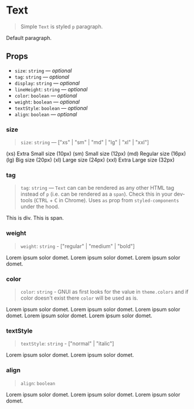 
<Meta title="Typography/Text" component={Text} />

# Text

> Simple `Text` is styled `p` paragraph.

<Preview>
  <Story name="simple">
    <Text>Default paragraph.</Text>
  </Story>
</Preview>

## Props

- `size`: `string` — _optional_
- `tag`: `string` — _optional_
- `display`: `string` — _optional_
- `lineHeight`: `string` — _optional_
- `color`: `boolean` — _optional_
- `weight`: `boolean` — _optional_
- `textStyle`: `boolean` — _optional_
- `align`: `boolean` — _optional_

### size

> `size`: `string` — ["xs" | "sm" | "md" | "lg" | "xl" | "xxl"]

<Preview>
  <Story name="size">
    <GnuiContainer>
      <Text size="xs">(xs) Extra Small size (10px)</Text>
      <Text size="sm">(sm) Small size (12px)</Text>
      <Text size="md">(md) Regular size (16px)</Text>
      <Text size="lg">(lg) Big size (20px)</Text>
      <Text size="xl">(xl) Large size (24px)</Text>
      <Text size="xxl">(xxl) Extra Large size (32px)</Text>
    </GnuiContainer>
  </Story>
</Preview>

### tag

> `tag`: `string` — `Text` can can be rendered as any other HTML tag instead of `p` (i.e. can be rendered as a `span`). Check this in your dev-tools (<kbd>CTRL</kbd> + <kbd>C</kbd> in Chrome). Uses `as` prop from `styled-components` under the hood.

<Preview>
  <Story name="tag">
    <GnuiContainer>
      <Text tag="div">
        This is div. <Text tag="span">This is span.</Text>
      </Text>
    </GnuiContainer>
  </Story>
</Preview>

### weight

> `weight`: `string` - ["regular" | "medium" | "bold"]

<Preview>
  <Story name="weight">
    <GnuiContainer>
      <Text weight="regular">Lorem ipsum solor domet.</Text>
      <Text weight="medium">Lorem ipsum solor domet.</Text>
      <Text weight="bold">Lorem ipsum solor domet.</Text>
    </GnuiContainer>
  </Story>
</Preview>

### color

> `color`: `string` - GNUI as first looks for the value in `theme.colors` and if color doesn't exist there `color` will be used as is.

<Preview>
  <Story name="color">
    <GnuiContainer>
      <Text color="danger">Lorem ipsum solor domet.</Text>
      <Text color="success">Lorem ipsum solor domet.</Text>
      <Text color="warning">Lorem ipsum solor domet.</Text>
      <Text color="notification">Lorem ipsum solor domet.</Text>
      <Text color="#ccc">Lorem ipsum solor domet.</Text>
    </GnuiContainer>
  </Story>
</Preview>

### textStyle

> `textStyle`: `string` - ["normal" | "italic"]

<Preview>
  <Story name="textStyle">
    <GnuiContainer>
      <Text textStyle="normal">Lorem ipsum solor domet.</Text>
      <Text textStyle="italic">Lorem ipsum solor domet.</Text>
    </GnuiContainer>
  </Story>
</Preview>

### align

> `align`: `boolean`

<Preview>
  <Story name="align">
    <GnuiContainer>
      <Text align="left">Lorem ipsum solor domet.</Text>
      <Text align="center">Lorem ipsum solor domet.</Text>
      <Text align="right">Lorem ipsum solor domet.</Text>
    </GnuiContainer>
  </Story>
</Preview>
